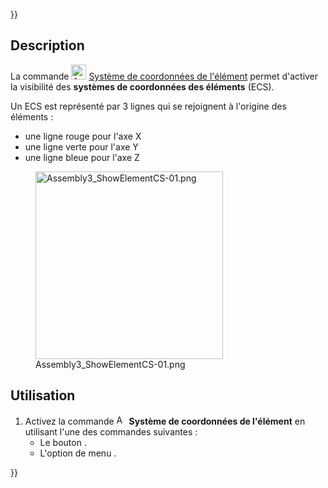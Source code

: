 {{UnfinishedDocu{{#translation:}}}}
<languages/>

{{Docnav/fr
|[[Assembly3_AutoElementVisibility/fr|Visibilité automatique des éléments]]
|[[Assembly3_AddWorkplane/fr|Ajouter un plan de travail]]
|[[Assembly3_Workbench/fr|Assembly3]]
|IconL=Assembly_AutoElementVis.svg‎‎
|IconR=Assembly_Add_Workplane.svg‎‎
|IconC=Assembly3_workbench_icon.svg
}}

{{GuiCommand/fr
|Name=Assembly3 ShowElementCS
|Name/fr=Assembly3 Système de coordonnées de l'élément
|Icon=Assembly_ShowElementCS.svg‎‎
|MenuLocation=Assembly3 → Element style → Show element coordinate system
|Workbenches=[[Assembly3_Workbench/fr|Assembly3]]
}}

== Description ==

La commande [[Image:Assembly_ShowElementCS.svg|24px]] [[Assembly3_ShowElementCS/fr|Système de coordonnées de l'élément]] permet d'activer la visibilité des '''systèmes de coordonnées des éléments''' (ECS).

Un ECS est représenté par 3 lignes qui se rejoignent à l'origine des éléments :
* une ligne rouge pour l'axe X
* une ligne verte pour l'axe Y
* une ligne bleue pour l'axe Z

[[Image:Assembly3_ShowElementCS-01.png|300px]]

{{Caption|Élément d'une face avec ECS visible}}

<span id="Usage"></span>
== Utilisation ==

# Activez la commande [[Image:Assembly_ShowElementCS.svg|16px]] '''Système de coordonnées de l'élément''' en utilisant l'une des commandes suivantes :
#* Le bouton {{Button|[[Image:Assembly_ShowElementCS.svg|16px]] [[Assembly3_ShowElementCS/fr|Show element coordinate system]]}}.
#* L'option de menu {{MenuCommand|Assembly3 → Element style → [[Image:Assembly_ShowElementCS.svg|16px]] Show element coordinate system}}.


{{Docnav/fr
|[[Assembly3_AutoElementVisibility/fr|Visibilité automatique des éléments]]
|[[Assembly3_AddWorkplane/fr|Ajouter un plan de travail]]
|[[Assembly3_Workbench/fr|Assembly3]]
|IconL=Assembly_AutoElementVis.svg‎‎
|IconR=Assembly_Add_Workplane.svg‎‎
|IconC=Assembly3_workbench_icon.svg
}}
 
{{Userdocnavi{{#translation:}}}}